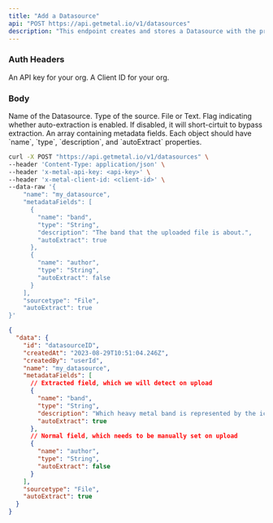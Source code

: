 ```yaml
---
title: "Add a Datasource"
api: "POST https://api.getmetal.io/v1/datasources"
description: "This endpoint creates and stores a Datasource with the provided details."
---
```


### Auth Headers

<ParamField required header="x-metal-api-key" type="string">
  An API key for your org.
</ParamField>

<ParamField required header="x-metal-client-id" type="string">
  A Client ID for your org.
</ParamField>

### Body

<ParamField body="name" type="string" placeholder="Datasource Name" required>
  Name of the Datasource.
</ParamField>

<ParamField body="sourcetype" type="string" placeholder="Source Type" required>
  Type of the source. File or Text.
</ParamField>

<ParamField body="autoExtract" type="boolean" required>
  Flag indicating whether auto-extraction is enabled. If disabled, it will
  short-cirtuit to bypass extraction.
</ParamField>

<ParamField body="metadataFields" type="array">
  An array containing metadata fields. Each object should have `name`, `type`,
  `description`, and `autoExtract` properties.
</ParamField>

<RequestExample>

```bash Example Request
curl -X POST "https://api.getmetal.io/v1/datasources" \
--header 'Content-Type: application/json' \
--header 'x-metal-api-key: <api-key>' \
--header 'x-metal-client-id: <client-id>' \
--data-raw '{
    "name": "my_datasource",
    "metadataFields": [
      {
        "name": "band",
        "type": "String",
        "description": "The band that the uploaded file is about.",
        "autoExtract": true
      },
      {
        "name": "author",
        "type": "String",
        "autoExtract": false
      }
    ],
    "sourcetype": "File",
    "autoExtract": true
}'
```

</RequestExample>

<ResponseExample>

```json Response
{
  "data": {
    "id": "datasourceID",
    "createdAt": "2023-08-29T10:51:04.246Z",
    "createdBy": "userId",
    "name": "my_datasource",
    "metadataFields": [
      // Extracted field, which we will detect on upload
      {
        "name": "band",
        "type": "String",
        "description": "Which heavy metal band is represented by the iconic mascot Eddie?",
        "autoExtract": true
      },
      // Normal field, which needs to be manually set on upload
      {
        "name": "author",
        "type": "String",
        "autoExtract": false
      }
    ],
    "sourcetype": "File",
    "autoExtract": true
  }
}
```

</ResponseExample>
